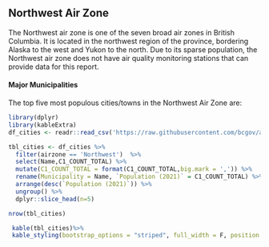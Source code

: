 ## Northwest Air Zone

The Northwest air zone is one of the seven broad air zones in British Columbia. It is located in the northwest region of the province, bordering Alaska to the west and Yukon to the north. Due to its sparse population, the Northwest air zone does not have air quality monitoring stations that can provide data for this report. 

#### Major Municipalities

The top five most populous cities/towns in the Northwest Air Zone are:


```r
library(dplyr)
library(kableExtra)
df_cities <- readr::read_csv('https://raw.githubusercontent.com/bcgov/air-zone-reports/master/data/out/cities.csv')

tbl_cities <- df_cities %>%
  filter(airzone == 'Northwest')  %>%
  select(Name,C1_COUNT_TOTAL) %>%
  mutate(C1_COUNT_TOTAL = format(C1_COUNT_TOTAL,big.mark = ',')) %>%
  rename(Municipality = Name, `Population (2021)` = C1_COUNT_TOTAL) %>%
  arrange(desc(`Population (2021)`)) %>%
  ungroup() %>%
  dplyr::slice_head(n=5)

nrow(tbl_cities)
```

```r

 kable(tbl_cities)%>%
 kable_styling(bootstrap_options = "striped", full_width = F, position = "left") 
  
```
